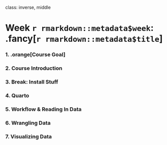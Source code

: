 
class: inverse, middle

# Week `r rmarkdown::metadata$week`: .fancy[`r rmarkdown::metadata$title`]

### 1. .orange[Course Goal]
### 2. Course Introduction
### 3. Break: Install Stuff
### 4. Quarto
### 5. Workflow & Reading In Data
### 6. Wrangling Data
### 7. Visualizing Data
